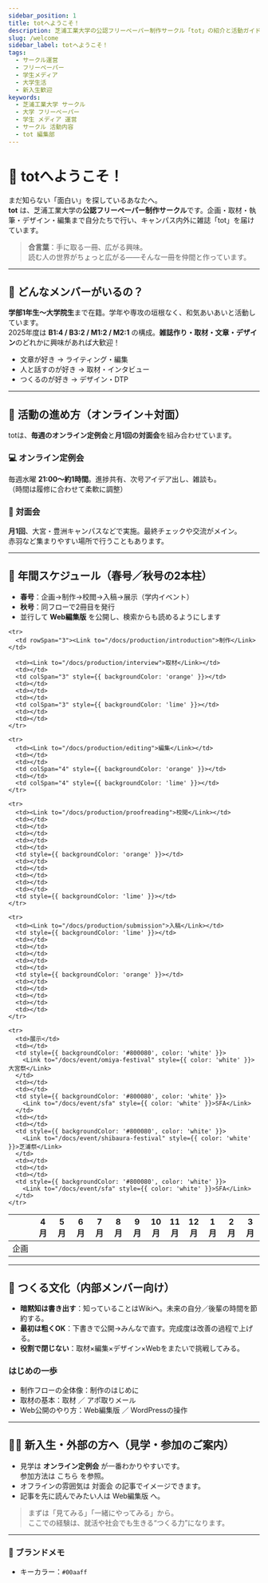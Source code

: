 ```yaml
---
sidebar_position: 1
title: totへようこそ！
description: 芝浦工業大学の公認フリーペーパー制作サークル「tot」の紹介と活動ガイド。内部メンバーの入口としても、新入生や他大学の学生メディア運営の参考にもなるページです。
slug: /welcome
sidebar_label: totへようこそ！
tags:
  - サークル運営
  - フリーペーパー
  - 学生メディア
  - 大学生活
  - 新入生歓迎
keywords:
  - 芝浦工業大学 サークル
  - 大学 フリーペーパー
  - 学生 メディア 運営
  - サークル 活動内容
  - tot 編集部
---
```



# 🎉 totへようこそ！

まだ知らない「面白い」を探しているあなたへ。  
**tot** は、芝浦工業大学の**公認フリーペーパー制作サークル**です。企画・取材・執筆・デザイン・編集まで自分たちで行い、キャンパス内外に雑誌「tot」を届けています。

> **合言葉**：手に取る一冊、広がる興味。  
> 読む人の世界がちょっと広がる――そんな一冊を仲間と作っています。

---

## 👥 どんなメンバーがいるの？

**学部1年生〜大学院生**まで在籍。学年や専攻の垣根なく、和気あいあいと活動しています。  
2025年度は **B1:4 / B3:2 / M1:2 / M2:1** の構成。**雑誌作り・取材・文章・デザイン**のどれかに興味があれば大歓迎！

- 文章が好き → ライティング・編集
- 人と話すのが好き → 取材・インタビュー
- つくるのが好き → デザイン・DTP

---

## 🧭 活動の進め方（オンライン＋対面）

totは、**毎週のオンライン定例会**と**月1回の対面会**を組み合わせています。

### 💻 <Link to="/docs/tot-basics/online-regular-meeting">オンライン定例会</Link>
毎週水曜 **21:00〜約1時間**。進捗共有、次号アイデア出し、雑談も。  
（時間は履修に合わせて柔軟に調整）

### 🤝 <Link to="/docs/tot-basics/face-to-face-meeting">対面会</Link>
**月1回**、大宮・豊洲キャンパスなどで実施。最終チェックや交流がメイン。  
赤羽など集まりやすい場所で行うこともあります。

---

## 📅 年間スケジュール（春号／秋号の2本柱）

- **春号**：企画→制作→校閲→入稿→展示（学内イベント）  
- **秋号**：同フローで2冊目を発行  
- 並行して **Web編集版** を公開し、検索からも読めるようにします

<table>
  <thead>
    <tr>
      <th width="10%"></th>
      <th width="7.5%">4月</th>
      <th width="7.5%">5月</th>
      <th width="7.5%">6月</th>
      <th width="7.5%">7月</th>
      <th width="7.5%">8月</th>
      <th width="7.5%">9月</th>
      <th width="7.5%">10月</th>
      <th width="7.5%">11月</th>
      <th width="7.5%">12月</th>
      <th width="7.5%">1月</th>
      <th width="7.5%">2月</th>
      <th width="7.5%">3月</th>
    </tr>
  </thead>
  <tbody>
    <tr>
      <td>企画</td>
      <td></td>
      <td colSpan="2" style={{ backgroundColor: 'orange' }}></td>
      <td></td>
      <td></td>
      <td></td>
      <td></td>
      <td colSpan="2" style={{ backgroundColor: 'lime' }}></td>
      <td></td>
      <td></td>
      <td></td>
    </tr>

    <tr>
      <td rowSpan="3"><Link to="/docs/production/introduction">制作</Link></td>

      <td><Link to="/docs/production/interview">取材</Link></td>
      <td></td>
      <td colSpan="3" style={{ backgroundColor: 'orange' }}></td>
      <td></td>
      <td></td>
      <td></td>
      <td colSpan="3" style={{ backgroundColor: 'lime' }}></td>
      <td></td>
      <td></td>
    </tr>

    <tr>
      <td><Link to="/docs/production/editing">編集</Link></td>
      <td></td>
      <td></td>
      <td colSpan="4" style={{ backgroundColor: 'orange' }}></td>
      <td></td>
      <td colSpan="4" style={{ backgroundColor: 'lime' }}></td>
    </tr>

    <tr>
      <td><Link to="/docs/production/proofreading">校閲</Link></td>
      <td></td>
      <td></td>
      <td></td>
      <td></td>
      <td></td>
      <td style={{ backgroundColor: 'orange' }}></td>
      <td></td>
      <td></td>
      <td></td>
      <td></td>
      <td></td>
      <td style={{ backgroundColor: 'lime' }}></td>
    </tr>

    <tr>
      <td><Link to="/docs/production/submission">入稿</Link></td>
      <td style={{ backgroundColor: 'lime' }}></td>
      <td></td>
      <td></td>
      <td></td>
      <td></td>
      <td></td>
      <td style={{ backgroundColor: 'orange' }}></td>
      <td></td>
      <td></td>
      <td></td>
      <td></td>
      <td></td>
    </tr>

    <tr>
      <td>展示</td>
      <td></td>
      <td style={{ backgroundColor: '#800080', color: 'white' }}>
        <Link to="/docs/event/omiya-festival" style={{ color: 'white' }}>大宮祭</Link>
      </td>
      <td></td>
      <td></td>
      <td style={{ backgroundColor: '#800080', color: 'white' }}>
        <Link to="/docs/event/sfa" style={{ color: 'white' }}>SFA</Link>
      </td>
      <td></td>
      <td></td>
      <td style={{ backgroundColor: '#800080', color: 'white' }}>
        <Link to="/docs/event/shibaura-festival" style={{ color: 'white' }}>芝浦祭</Link>
      </td>
      <td></td>
      <td></td>
      <td></td>
      <td style={{ backgroundColor: '#800080', color: 'white' }}>
        <Link to="/docs/event/sfa" style={{ color: 'white' }}>SFA</Link>
      </td>
    </tr>
  </tbody>
</table>

---

## 🧱 つくる文化（内部メンバー向け）

- **暗黙知は書き出す**：知っていることはWikiへ。未来の自分／後輩の時間を節約する。
- **最初は粗くOK**：下書きで公開→みんなで直す。完成度は改善の過程で上げる。
- **役割で閉じない**：取材×編集×デザイン×Webをまたいで挑戦してみる。

### はじめの一歩
- 制作フローの全体像：<Link to="/docs/production/introduction">制作のはじめに</Link>  
- 取材の基本：<Link to="/docs/production/interview">取材</Link> ／ <Link to="/docs/production/interview-mail-template">アポ取りメール</Link>  
- Web公開のやり方：<Link to="/docs/tot-basics/web-edition">Web編集版</Link> ／ <Link to="/docs/tot-basics/wordpress-operation">WordPressの操作</Link>

---

## 🙋‍♀️ 新入生・外部の方へ（見学・参加のご案内）

- 見学は **オンライン定例会** が一番わかりやすいです。  
  参加方法は <Link to="/docs/tot-basics/online-regular-meeting">こちら</Link> を参照。  
- オフラインの雰囲気は <Link to="/docs/tot-basics/face-to-face-meeting">対面会</Link> の記事でイメージできます。  
- 記事を先に読んでみたい人は <Link to="/docs/tot-basics/web-edition">Web編集版</Link> へ。

> まずは「見てみる」「一緒にやってみる」から。  
> ここでの経験は、就活や社会でも生きる“つくる力”になります。

---

### 🎨 ブランドメモ
- キーカラー：`#00aaff`  


